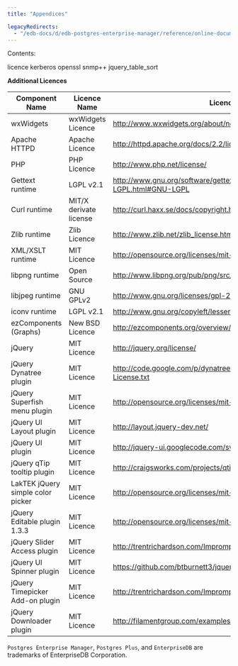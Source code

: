 ```yaml
---
title: "Appendices"

legacyRedirects:
  - "/edb-docs/d/edb-postgres-enterprise-manager/reference/online-documentation/8.0/appendices.html"
---
```


<div id="appendices" class="registered_link"></div>

Contents:

<div class="toctree" maxdepth="2" titlesonly="">

licence kerberos openssl snmp++ jquery_table_sort

</div>

**Additional Licences**

| Component Name                    | Licence Name           | Licence Url                                                                   |
| --------------------------------- | ---------------------- | ----------------------------------------------------------------------------- |
| wxWidgets                         | wxWidgets Licence      | <http://www.wxwidgets.org/about/newlicen.htm>                                 |
| Apache HTTPD                      | Apache Licence         | <http://httpd.apache.org/docs/2.2/license.html>                               |
| PHP                               | PHP Licence            | <http://www.php.net/license/>                                                 |
| Gettext runtime                   | LGPL v2.1              | <http://www.gnu.org/software/gettext/manual/html_node/GNU-LGPL.html#GNU-LGPL> |
| Curl runtime                      | MIT/X derivate license | <http://curl.haxx.se/docs/copyright.html>                                     |
| Zlib runtime                      | Zlib Licence           | <http://www.zlib.net/zlib_license.html>                                       |
| XML/XSLT runtime                  | MIT Licence            | <http://opensource.org/licenses/mit-license.html>                             |
| libpng runtime                    | Open Source            | <http://www.libpng.org/pub/png/src/libpng-LICENSE.txt>                        |
| libjpeg runtime                   | GNU GPLv2              | <http://www.gnu.org/licenses/gpl-2.0.html>                                    |
| iconv runtime                     | LGPL v2.1              | <http://www.gnu.org/copyleft/lesser.html>                                     |
| ezComponents (Graphs)             | New BSD Licence        | <http://ezcomponents.org/overview/license>                                    |
| jQuery                            | MIT Licence            | <http://jquery.org/license/>                                                  |
| jQuery Dynatree plugin            | MIT Licence            | <http://code.google.com/p/dynatree/source/browse/trunk/src/MIT-License.txt>   |
| jQuery Superfish menu plugin      | MIT Licence            | <http://opensource.org/licenses/mit-license.php>                              |
| jQuery UI Layout plugin           | MIT Licence            | <http://layout.jquery-dev.net/>                                               |
| jQuery UI plugin                  | MIT Licence            | <http://jquery-ui.googlecode.com/svn/tags/latest/MIT-LICENSE.txt>             |
| jQuery qTip tooltip plugin        | MIT Licence            | <http://craigsworks.com/projects/qtip/download#license>                       |
| LakTEK jQuery simple color picker | MIT Licence            | <http://opensource.org/licenses/mit-license.php>                              |
| jQuery Editable plugin 1.3.3      | MIT Licence            | <http://opensource.org/licenses/mit-license.php>                              |
| jQuery Slider Access plugin       | MIT Licence            | <http://trentrichardson.com/Impromptu/MIT-LICENSE.txt>                        |
| jQuery UI Spinner plugin          | MIT Licence            | <https://github.com/btburnett3/jquery.ui.spinner/blob/master/README>          |
| jQuery Timepicker Add-on plugin   | MIT Licence            | <http://trentrichardson.com/Impromptu/MIT-LICENSE.txt>                        |
| jQuery Downloader plugin          | MIT Licence            | <http://filamentgroup.com/examples/mit-license.txt>                           |

`Postgres Enterprise Manager`, `Postgres Plus`, and `EnterpriseDB` are trademarks of EnterpriseDB Corporation.
